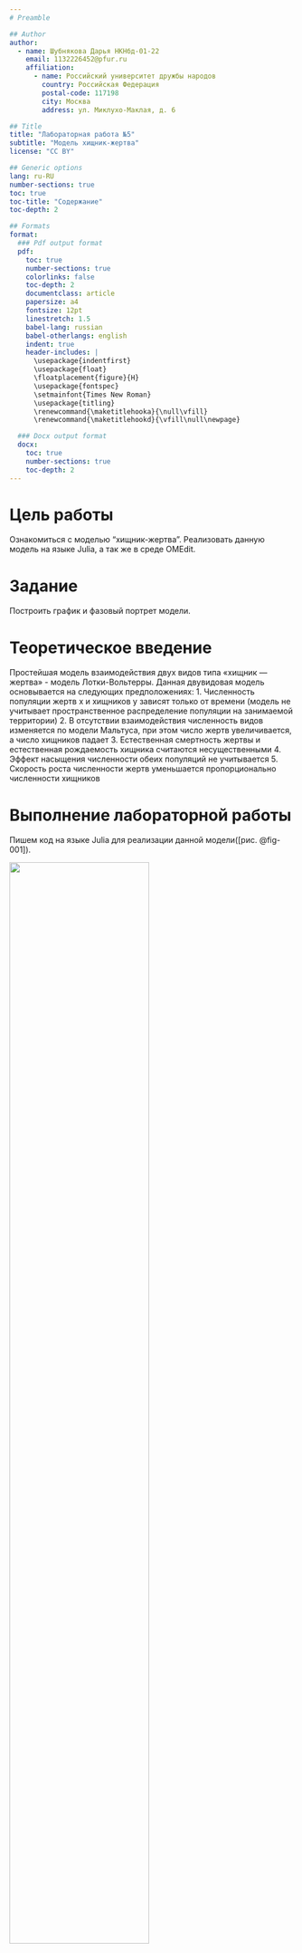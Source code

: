```yaml
---
# Preamble

## Author
author:
  - name: Шубнякова Дарья НКНбд-01-22
    email: 1132226452@pfur.ru
    affiliation:
      - name: Российский университет дружбы народов
        country: Российская Федерация
        postal-code: 117198
        city: Москва
        address: ул. Миклухо-Маклая, д. 6

## Title
title: "Лабораторная работа №5"
subtitle: "Модель хищник-жертва"
license: "CC BY"

## Generic options
lang: ru-RU
number-sections: true
toc: true
toc-title: "Содержание"
toc-depth: 2

## Formats
format:
  ### Pdf output format
  pdf:
    toc: true
    number-sections: true
    colorlinks: false
    toc-depth: 2
    documentclass: article
    papersize: a4
    fontsize: 12pt
    linestretch: 1.5
    babel-lang: russian
    babel-otherlangs: english
    indent: true
    header-includes: |
      \usepackage{indentfirst}
      \usepackage{float}
      \floatplacement{figure}{H}
      \usepackage{fontspec}
      \setmainfont{Times New Roman}
      \usepackage{titling}
      \renewcommand{\maketitlehooka}{\null\vfill}
      \renewcommand{\maketitlehookd}{\vfill\null\newpage}

  ### Docx output format
  docx:
    toc: true
    number-sections: true
    toc-depth: 2
---
```


\newpage

# Цель работы

Ознакомиться с моделью "хищник-жертва". Реализовать данную модель на языке Julia, а так же в среде OMEdit.

# Задание

Построить график и фазовый портрет модели.

# Теоретическое введение

Простейшая модель взаимодействия двух видов типа «хищник — жертва» -
модель Лотки-Вольтерры. Данная двувидовая модель основывается на
следующих предположениях:
1. Численность популяции жертв x и хищников y зависят только от времени
(модель не учитывает пространственное распределение популяции на
занимаемой территории)
2. В отсутствии взаимодействия численность видов изменяется по модели
Мальтуса, при этом число жертв увеличивается, а число хищников падает
3. Естественная смертность жертвы и естественная рождаемость хищника
считаются несущественными
4. Эффект насыщения численности обеих популяций не учитывается
5. Скорость роста численности жертв уменьшается пропорционально
численности хищников

# Выполнение лабораторной работы

Пишем код на языке Julia для реализации данной модели([рис. @fig-001]).

![](image/1.png){#fig-001 width=70%}

Продолжение кода и аналаиз данных([рис. @fig-002]).

![](image/2.png){#fig-002 width=70%}

Полученные нами график и фазовый портрет модели[рис. @fig-003]).

![](image/3.png){#fig-003 width=70%}

Прописываем код в OMEdit([рис. @fig-004]).

![](image/4.png){#fig-004 width=70%}

Продолжение кода([рис. @fig-005]).

![](image/5.png){#fig-005 width=70%}

Получаем анологчиный график([рис. @fig-006]).

![](image/6.png){#fig-006 width=70%}

# Выводы

Мы реализовали модель в OpenModelica и на языке Julia. На выходе получили две картинки: predator_prey_phase.png и predators_prey_time.png. Итоговый файл lab5.ibybn с кодом на языке Julia в JupiterNotebook. А также файл для симуляции в OpenModelica: PredatorPrey.mo


